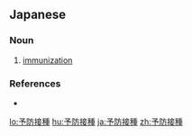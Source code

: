 ==Japanese==
{{ja-kanjitab|よ|ぼう|せつ|しゅ|k3=せっ|yomi=on}}

===Noun===
{{ja-noun|よぼうせっしゅ}}

# [[immunization]]

===References===
* {{R:Kojien}}

[[lo:予防接種]]
[[hu:予防接種]]
[[ja:予防接種]]
[[zh:予防接種]]